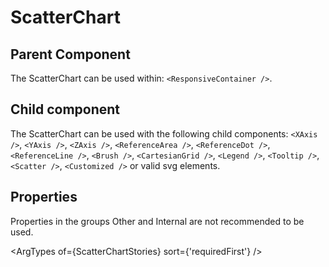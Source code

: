 
# ScatterChart

<Meta of={ScatterChartStories} />

<Canvas of={ScatterChartStories.Simple} layout='padded'/>

## Parent Component

The ScatterChart can be used within: `<ResponsiveContainer />`.

## Child component

The ScatterChart can be used with the following child components: `<XAxis />`, `<YAxis />`, `<ZAxis />`, `<ReferenceArea />`, `<ReferenceDot />`, `<ReferenceLine />`, `<Brush />`, `<CartesianGrid />`, `<Legend />`, `<Tooltip />`, `<Scatter />`, `<Customized />` or valid svg elements.

## Properties

Properties in the groups Other and Internal are not recommended to be used.

<ArgTypes of={ScatterChartStories} sort={'requiredFirst'} />
